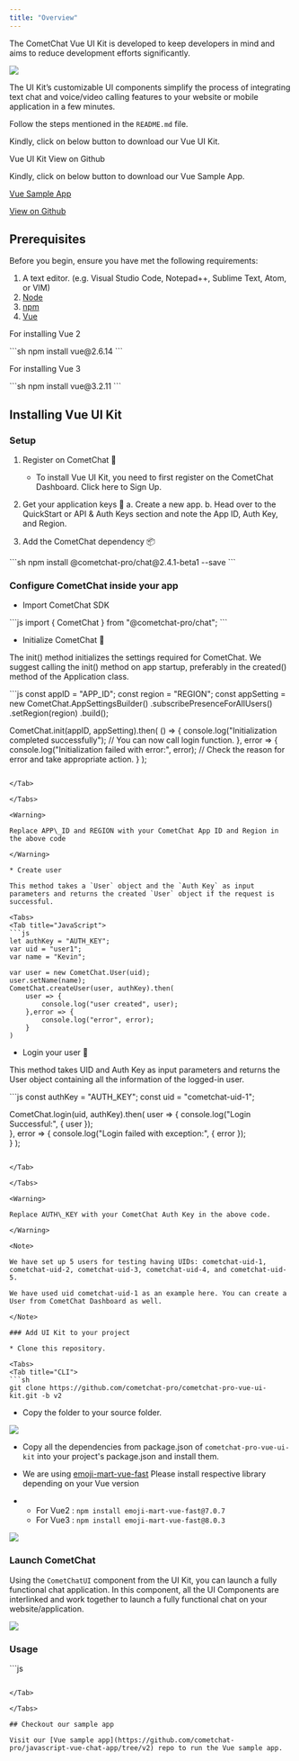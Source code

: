 ```yaml
---
title: "Overview"
---
```


The CometChat Vue UI Kit is developed to keep developers in mind and aims to reduce development efforts significantly.

<Frame>
  <img src="/images/6c562707-1623200343-a73d4f39bf9c0b2a4c7242248fe92aa3.png" />
</Frame>

The UI Kit’s customizable UI components simplify the process of integrating text chat and voice/video calling features to your website or mobile application in a few minutes.

<CardGroup>
<Card title="I want to checkout Vue UI Kit">

Follow the steps mentioned in the `README.md` file.



Kindly, click on below button to download our Vue UI Kit.

<CardGroup>
<Card href="https://github.com/cometchat-pro/cometchat-pro-vue-ui-kit/archive/v2.zip">
Vue UI Kit
</Card>
<Card href="https://github.com/cometchat-pro/cometchat-pro-vue-ui-kit/tree/v2">
View on Github
</Card>
</CardGroup>
</Card>

<Card title="I want to explore the sample app">

Kindly, click on below button to download our Vue Sample App.

[Vue Sample App](https://github.com/cometchat-pro/javascript-vue-chat-app/archive/v2.zip)

[View on Github](https://github.com/cometchat-pro/javascript-vue-chat-app/tree/v2)

</Card>
</CardGroup>

## Prerequisites

Before you begin, ensure you have met the following requirements:

1. A text editor. (e.g. Visual Studio Code, Notepad++, Sublime Text, Atom, or VIM)
2. [Node](https://nodejs.org/en/)
3. [npm](https://www.npmjs.com/get-npm)
4. [Vue](https://vuejs.org/)

For installing Vue 2

<Tabs>
<Tab title="CLI">
```sh
npm install vue@2.6.14
```

</Tab>

</Tabs>

For installing Vue 3

<Tabs>
<Tab title="CLI">
```sh
npm install vue@3.2.11
```

</Tab>

</Tabs>

## Installing Vue UI Kit

### Setup

1. Register on CometChat 🔧

   * To install Vue UI Kit, you need to first register on the CometChat Dashboard. Click here to Sign Up.

2. Get your application keys 🔑 a. Create a new app. b. Head over to the QuickStart or API & Auth Keys section and note the App ID, Auth Key, and Region.

3. Add the CometChat dependency 📦

<Tabs>
<Tab title="CLI">
```sh
npm install @cometchat-pro/chat@2.4.1-beta1 --save
```

</Tab>

</Tabs>

### Configure CometChat inside your app

* Import CometChat SDK

<Tabs>
<Tab title="JavaScript">
```js
import { CometChat } from "@cometchat-pro/chat";
```

</Tab>

</Tabs>

* Initialize CometChat 🌟

The init() method initializes the settings required for CometChat. We suggest calling the init() method on app startup, preferably in the created() method of the Application class.

<Tabs>
<Tab title="JavaScript">
```js
const appID = "APP_ID";
const region = "REGION";
const appSetting = new CometChat.AppSettingsBuilder()
  .subscribePresenceForAllUsers()
  .setRegion(region)
  .build();

CometChat.init(appID, appSetting).then(
  () => {
    console.log("Initialization completed successfully");
    // You can now call login function.
  },
  error => {
    console.log("Initialization failed with error:", error);
    // Check the reason for error and take appropriate action.
  }
);
```

</Tab>

</Tabs>

<Warning>

Replace APP\_ID and REGION with your CometChat App ID and Region in the above code

</Warning>

* Create user

This method takes a `User` object and the `Auth Key` as input parameters and returns the created `User` object if the request is successful.

<Tabs>
<Tab title="JavaScript">
```js
let authKey = "AUTH_KEY";
var uid = "user1";
var name = "Kevin";

var user = new CometChat.User(uid);
user.setName(name);
CometChat.createUser(user, authKey).then(
    user => {
        console.log("user created", user);
    },error => {
        console.log("error", error);
    }
)
```

</Tab>

</Tabs>

* Login your user 👤

This method takes UID and Auth Key as input parameters and returns the User object containing all the information of the logged-in user.

<Tabs>
<Tab title="JavaScript">
```js
const authKey = "AUTH_KEY";
const uid = "cometchat-uid-1";

CometChat.login(uid, authKey).then(
  user => {
    console.log("Login Successful:", { user });    
  },
  error => {
    console.log("Login failed with exception:", { error });    
  }
);
```

</Tab>

</Tabs>

<Warning>

Replace AUTH\_KEY with your CometChat Auth Key in the above code.

</Warning>

<Note>

We have set up 5 users for testing having UIDs: cometchat-uid-1, cometchat-uid-2, cometchat-uid-3, cometchat-uid-4, and cometchat-uid-5.

We have used uid cometchat-uid-1 as an example here. You can create a User from CometChat Dashboard as well.

</Note>

### Add UI Kit to your project

* Clone this repository.

<Tabs>
<Tab title="CLI">
```sh
git clone https://github.com/cometchat-pro/cometchat-pro-vue-ui-kit.git -b v2
```

</Tab>

</Tabs>

* Copy the folder to your source folder.

<Frame>
  <img src="/images/5f829a6d-1631544136-165c4d3cbc2a52acdc3c4c49ee54e99c.png" />
</Frame>

* Copy all the dependencies from package.json of `cometchat-pro-vue-ui-kit` into your project's package.json and install them.

* We are using [emoji-mart-vue-fast](https://www.npmjs.com/package/emoji-mart-vue-fast) Please install respective library depending on your Vue version

* * For Vue2 : `npm install emoji-mart-vue-fast@7.0.7`
  * For Vue3 : `npm install emoji-mart-vue-fast@8.0.3`

<Frame>
  <img src="/images/2e100af6-1634215300-2830fa308d86eb87655512b554c58de8.png" />
</Frame>

### Launch CometChat

Using the `CometChatUI` component from the UI Kit, you can launch a fully functional chat application. In this component, all the UI Components are interlinked and work together to launch a fully functional chat on your website/application.

<Frame>
  <img src="/images/b3362330-1623200351-fcc7e751c1f740c4a693bfdb14354be8.gif" />
</Frame>

### Usage

<Tabs>
<Tab title="Vue">
```js
<template>
 <div id="app">
   <CometChatUI />
 </div>
</template>

<script>
 import { CometChatUI } from "./cometchat-pro-vue-ui-kit/CometChatWorkspace/src";
 export default {
   name: "App",
   components: {
     CometChatUI,
   }
 };
</script>
```

</Tab>

</Tabs>

## Checkout our sample app

Visit our [Vue sample app](https://github.com/cometchat-pro/javascript-vue-chat-app/tree/v2) repo to run the Vue sample app.
